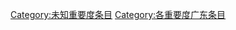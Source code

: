 {{catmore1|[[Wikipedia:广东专题|Wikipedia:广东专题]]}}
{{Articles by Importance|topic=广东|format=toc}}
{{Wikipedia category}}
{{emptycat}}
{{CategoryTOC}}

[[Category:未知重要度条目|Category:未知重要度条目]]
[[Category:各重要度广东条目|Category:各重要度广东条目]]